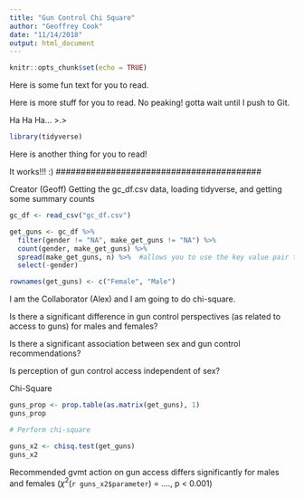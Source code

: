 ```yaml
---
title: "Gun Control Chi Square"
author: "Geoffrey Cook"
date: "11/14/2018"
output: html_document
---
```


```r
knitr::opts_chunk$set(echo = TRUE)
```

Here is some fun text for you to read. 

Here is more stuff for you to read. No peaking! gotta wait until I push to Git.

Ha Ha Ha... >.>

```r
library(tidyverse)
```

Here is another thing for you to read!

It works!!! :) 
#########################################

Creator (Geoff)
Getting the gc_df.csv data, loading tidyverse, and getting some summary counts

```r
gc_df <- read_csv("gc_df.csv")

get_guns <- gc_df %>% 
  filter(gender != "NA", make_get_guns != "NA") %>% 
  count(gender, make_get_guns) %>% 
  spread(make_get_guns, n) %>%  #allows you to use the key value pair to convert levels that exist in one column to another column
  select(-gender)

rownames(get_guns) <- c("Female", "Male")
```

I am the Collaborator (Alex) and I am going to do chi-square.

Is there a significant difference in gun control perspectives (as related to access to guns) for males and females?

Is there a significant association between sex and gun control recommendations?

Is perception of gun control access independent of sex?

Chi-Square

```r

guns_prop <- prop.table(as.matrix(get_guns), 1)
guns_prop

# Perform chi-square

guns_x2 <- chisq.test(get_guns)
guns_x2

```

Recommended gvmt action on gun access differs significantly for males and females ($\chi^2$(`r guns_x2$parameter`) = ...., p < 0.001)
